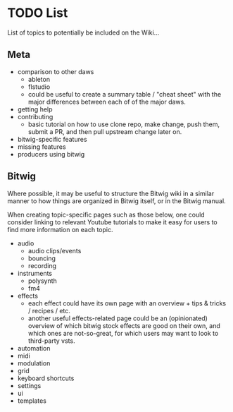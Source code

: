 TODO List
=========

List of topics to potentially be included on the Wiki...

Meta
----

- comparison to other daws
  - ableton
  - flstudio
  - could be useful to create a summary table / "cheat sheet" with the major differences
    between each of of the major daws.
- getting help
- contributing
  - basic tutorial on how to use clone repo, make change, push them, submit a PR, and
    then pull upstream change later on.
- bitwig-specific features
- missing features
- producers using bitwig

Bitwig
------

Where possible, it may be useful to structure the Bitwig wiki in a similar manner to how
things are organized in Bitwig itself, or in the Bitwig manual.

When creating topic-specific pages such as those below, one could consider linking to
relevant Youtube tutorials to make it easy for users to find more information on each
topic.

- audio
  - audio clips/events
  - bouncing
  - recording
- instruments
  - polysynth
  - fm4
- effects
  - each effect could have its own page with an overview + tips & tricks / recipes / etc.
  - another useful effects-related page could be an (opinionated) overview of which
    bitwig stock effects are good on their own, and which ones are not-so-great, for
    which users may want to look to third-party vsts.
- automation
- midi
- modulation
- grid
- keyboard shortcuts
- settings
- ui
- templates
